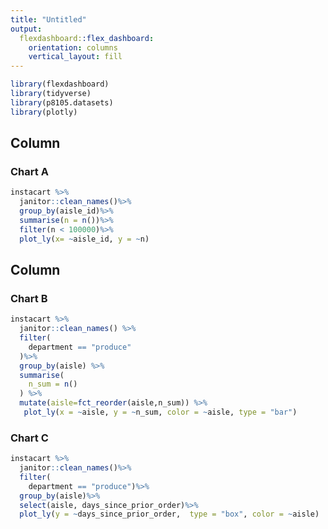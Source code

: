 ```yaml
---
title: "Untitled"
output: 
  flexdashboard::flex_dashboard:
    orientation: columns
    vertical_layout: fill
---
```


```r
library(flexdashboard)
library(tidyverse)
library(p8105.datasets)
library(plotly)
```

Column {data-width=650}
-----------------------------------------------------------------------

### Chart A

```r
instacart %>%
  janitor::clean_names()%>%
  group_by(aisle_id)%>%
  summarise(n = n())%>%
  filter(n < 100000)%>%
  plot_ly(x= ~aisle_id, y = ~n)
```

Column {data-width=350}
-----------------------------------------------------------------------

### Chart B

```r
instacart %>%
  janitor::clean_names() %>%
  filter(
    department == "produce"
  )%>%
  group_by(aisle) %>%
  summarise(
    n_sum = n()
  ) %>%
  mutate(aisle=fct_reorder(aisle,n_sum)) %>%
   plot_ly(x = ~aisle, y = ~n_sum, color = ~aisle, type = "bar")
```

### Chart C

```r
instacart %>%
  janitor::clean_names()%>%
  filter(
    department == "produce")%>%
  group_by(aisle)%>%
  select(aisle, days_since_prior_order)%>%
  plot_ly(y = ~days_since_prior_order,  type = "box", color = ~aisle)
```

